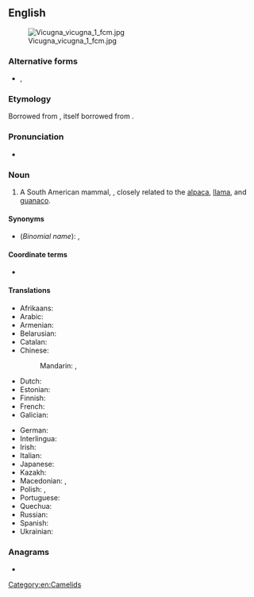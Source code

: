 {{also|Vicuna|vicuña}}
==English==
{{wikipedia}}
[[File:Vicugna vicugna 1 fcm.jpg|thumb]]

===Alternative forms===
* {{l|en|vicuña}}, {{l|en|vicugna}}

===Etymology===
Borrowed from {{bor|en|es|vicuña}}, itself borrowed from {{bor|en|qu|wik'uña}}.

===Pronunciation===
* {{IPA|en|/vɪˈkuːnjə/}}

===Noun===
{{en-noun}}

# A South American mammal, {{taxlink|Vicugna vicugna|species|noshow=1}}, closely related to the [[alpaca]], [[llama]], and [[guanaco]].

====Synonyms====
* (''Binomial name''): {{taxlink|Lama vicugna|species|noshow=1}}, {{taxlink|Vicugna vicugna|species|noshow=1}}

====Coordinate terms====
* {{list:camelids/en}}

====Translations====
{{trans-top|vicuna}}
* Afrikaans: {{t|af|vikoenja}}
* Arabic: {{t-needed|ar}}
* Armenian: {{t-needed|hy}}
* Belarusian: {{t-needed|be}}
* Catalan: {{t|ca|vicunya|m}}
* Chinese:
*: Mandarin: {{t|cmn|小羊駝}}, {{t|cmn|小羊驼|tr=xiǎoyángtuó}}
* Dutch: {{t+|nl|vicuña|m}}
* Estonian: {{t|et|vikunja}}
* Finnish: {{t+|fi|vikunja}}
* French: {{t+|fr|vigogne|m}}
* Galician: {{t|gl|vicuña|f}}
{{trans-mid}}
* German: {{t+|de|Vikunja|n}}
* Interlingua: {{t|ia|vicunia}}
* Irish: {{t-check|ga|viciúna|m}}
* Italian: {{t+|it|vigogna|f}}
* Japanese: {{t|ja|ビクーニャ|tr=bikūnya}}
* Kazakh: {{t|kk|викунья}}
* Macedonian: {{t|mk|ви́куња|f}}, {{t|mk|ви́коња|f}}
* Polish: {{t+|pl|wikunia|f}}, {{t|pl|wigoń|m}}
* Portuguese: {{t+|pt|vicunha|f}}
* Quechua: {{t|qu|wik'uña}}
* Russian: {{t+|ru|вику́нья|f}}
* Spanish: {{t+|es|vicuña|f}}
* Ukrainian: {{t-needed|uk}}
{{trans-bottom}}

===Anagrams===
* {{anagrams|en|a=acinuv|UNIVAC}}

[[Category:en:Camelids]]